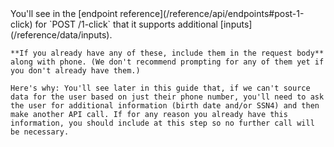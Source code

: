 
<Admonition type="tip">
    You'll see in the [endpoint reference](/reference/api/endpoints#post-1-click) for `POST /1-click` that it supports additional [inputs](/reference/data/inputs).

    **If you already have any of these, include them in the request body** along with phone. (We don't recommend prompting for any of them yet if you don't already have them.)

    Here's why: You'll see later in this guide that, if we can't source data for the user based on just their phone number, you'll need to ask the user for additional information (birth date and/or SSN4) and then make another API call. If for any reason you already have this information, you should include at this step so no further call will be necessary.

</Admonition>

